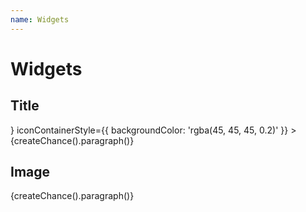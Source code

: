 ```yaml
---
name: Widgets
---
```



# Widgets

## Title

<Playground>
  <div style={{backgroundColor: 'lightblue'}}>
    <Widgets.Title
      title="Great Title"
      icon={<img
        style={{width: '100%'}}
        src="https://upload.wikimedia.org/wikipedia/commons/6/6a/Godot_icon.svg"
      />}
      iconContainerStyle={{
        backgroundColor: 'rgba(45, 45, 45, 0.2)'
      }}
    >
      {createChance().paragraph()}
    </Widgets.Title>
  </div>
</Playground>

## Image

<Playground>
  <div style={{backgroundColor: 'lightblue'}}>
    <Widgets.Image
      src="https://lonerwolf.com/wp-content/uploads/2017/08/difference-between-fate-and-destiny-1-min.jpg"
    >
      {createChance().paragraph()}
    </Widgets.Image>
  </div>
</Playground>
